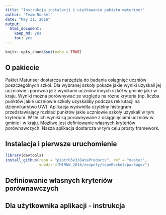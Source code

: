 ```yaml
---
title: "Instrukcja instalacji i użytkowania pakietu maturiser"
author: "Team Rocket"
date: "May 31, 2016"
output: 
  html_document: 
    keep_md: yes
    toc: yes
---
```


```r
knitr::opts_chunk$set(echo = TRUE)
```

## O pakiecie

Pakiet Maturiser dostarcza narzędzia do badania osiągnięć uczniów poszczególnych szkół. Dla wybranej szkoły pokaże jakie wyniki uzyskali jej uczniowie i porówna je z wynikami uczniów innych szkół w gminie jak i w kraju. Wyniki można porównywać ze względu na różne kryteria (np. liczba punktów jakie uczniowie szkoły uzyskaliby podczas rekrutacji na dziennikarstwo UW). Aplikacja wyświetla czytelny histogram przedstawiający rozkład punktów jakie uczniowie szkoły uzyskali w tym kryterium. W tle ich wyniki są porownywane z osiągnięciami uczniów w gminie i w kraju. Możliwe jest definiowanie własnych kryteriów porównawczych. Nasza aplikacja dostarcza w tym celu prosty framework.


## Instalacja i pierwsze uruchomienie
```r
library(devtools)
install_github(repo = "piotrb5e3/DataProducts", ref = "master",
               subdir ="MIMUW_2016/zespoly/teamRocket/package/")
```

## Definiowanie własnych kryteriów porównawczych

## Dla użytkownika aplikacji - instrukcja

